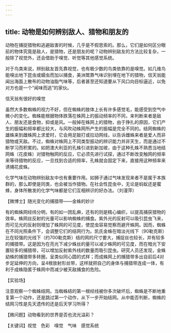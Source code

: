 ```yaml
---
---
---
```

title: 动物是如何辨别敌人、猎物和朋友的
---




动物在捕捉猎物和逃避敌害的时候，几乎是不假思索的。那么，它们是如何区分眼前的物体究竟是敌人，是猎物，还是朋友的呢？动物辨别敌友的方法比较复杂，一般除了视觉外，还会借助于嗅觉、听觉等其他感觉系统。

对于鸟类来说，辨别敌友首先靠视觉，也有极少数的鸟类依靠的是嗅觉。如几维鸟能嗅出地下昆虫或蠕虫而加以捕食，美洲鹫靠气味识别埋在地下的猎物，信天翁能闻出海面上散布的动物油脂气味等，后者甚至还知道要从下风口向目标逼近，以免对方也是一个“闻味而逃”的家伙。

信天翁有很好的嗅觉



虽然大多数蜘蛛的视力不好，但在蜘蛛的肢体上长有许多感觉毛，能感受到空气中微小的变化。蜘蛛能根据物体跌落在蛛网上的振动频率的不同，来判断来者是敌人、朋友还是食物，抑或是风。一般掉在蛛网上的猎物，由于挣扎的原因，它们产生的振幅和频率都比较大，与风吹动蛛网所产生的振幅是完全不同的。结网蜘蛛的雄蛛来到雌蛛网上求爱时，它会用足敲打或拉动网线，以告诉雌蛛来者是爱人而非猎物或天敌。不过，蜘蛛对蛛网上不同类型振动的辨识能力并非天生，而是通过不断学习而积累的。如把澳大利亚的孔蛛引进到新加坡，由于这种孔蛛不熟悉当地结网蛛（花皮蛛）对猎物触网的反应，它必须先进行试探，通过不断改变触网的频率来等待猎物的反应，一旦找到合适的频率，孔蛛就会固定下来，直接用这种频率来诱捕花皮蛛。

化学气味在动物辨别敌友中也有重要作用。如狮子通过气味发现来者不是属于本族群的，那么即使是同类，也会被当作猎物。在社会性昆虫中，无论是蚂蚁还是蜜蜂，身体所散发的化学气味都是它们互相辨识的好办法。（刘漫萍）





【微博士】随光变化的捕猎带——金蛛的妙计



有的蜘蛛网经纬分明，有的如一团乱麻，还有的则是精心编织，以提高捕获猎物的效率。蛛网丝反射的光量可以影响蜘蛛的捕食。紫外光的反射可以吸引昆虫飞来，而可见光的反射则增加了蛛网的可见度，使昆虫容易觉察而避开蛛网。因而，蜘蛛在不同光照条件下，会调整它们的结网行为。凯氏金蛛在暗淡光线下（90勒克斯）比在较强的光线下（约700勒克斯）结的网的尺寸要大，捕捉丝也较长，并有较多的捕猎带。这是因为在亮光下减少蛛丝的量可以减少蛛网的可见度，而在暗光下安置较多的捕猎带，可以增加反射紫外线的数量而吸引昆虫。研究人员还发现，金蛛幼蛛的捕猎带多转圈，呈类似同心圆的式样；而成蛛网上的捕猎带多出自前后4对步足延伸的方向，呈4根放射形丝带，这样就把自己的身体与捕猎带连成一体，有利于成蛛隐匿于蛛网中而减少被天敌捕食的危险。

【实验场】

注意观察一个蜘蛛结网。当蜘蛛结的第一根经线被你多次破坏后，蜘蛛是不断地重复第一个动作，还是跳过第一个动作，从下一步开始结网。从中能否判断，蜘蛛的结网习性是先天遗传的还是后天学习所得？

【微问题】动物看到的世界是否也流光溢彩？

【关键词】视觉　色彩　嗅觉　气味　感觉系统
